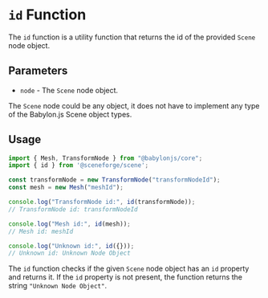 
<Meta title="@sceneforge|scene/Object/id" />

# `id` Function

The `id` function is a utility function that returns the id of the provided
`Scene` node object.

## Parameters

- `node` - The `Scene` node object.

The `Scene` node could be any object, it does not have to implement any type
of the Babylon.js Scene object types.

## Usage

```typescript
import { Mesh, TransformNode } from "@babylonjs/core";
import { id } from '@sceneforge/scene';

const transformNode = new TransformNode("transformNodeId");
const mesh = new Mesh("meshId");

console.log("TransformNode id:", id(transformNode));
// TransformNode id: transformNodeId

console.log("Mesh id:", id(mesh));
// Mesh id: meshId

console.log("Unknown id:", id({}));
// Unknown id: Unknown Node Object
```

The `id` function checks if the given `Scene` node object has an `id` property
and returns it. If the `id` property is not present, the function returns the string
`"Unknown Node Object"`.
